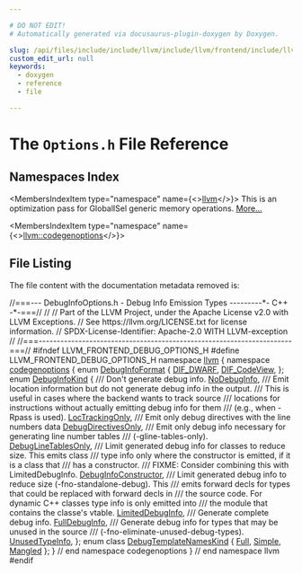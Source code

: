 ```yaml
---

# DO NOT EDIT!
# Automatically generated via docusaurus-plugin-doxygen by Doxygen.

slug: /api/files/include/include/llvm/include/llvm/frontend/include/llvm/frontend/debug/options-h
custom_edit_url: null
keywords:
  - doxygen
  - reference
  - file

---
```





# The `Options.h` File Reference

<DoxygenPage pluginConfig={pluginConfig}>



## Namespaces Index

<MembersIndex>

<MembersIndexItem
  type="namespace"
  name={<><a href="/docs/api/namespaces/llvm">llvm</a></>}>
This is an optimization pass for GlobalISel generic memory operations. <a href="/docs/api/namespaces/llvm/#details">More...</a>
</MembersIndexItem>

<MembersIndexItem
  type="namespace"
  name={<><a href="/docs/api/namespaces/llvm/codegenoptions">llvm::codegenoptions</a></>}>
</MembersIndexItem>

</MembersIndex>


## File Listing

The file content with the documentation metadata removed is:

<ProgramListing>

<Link id="l00001" /><CodeLine lineNumber="1"><Highlight kind="comment">//===--- DebugInfoOptions.h - Debug Info Emission Types ---------&#42;- C++ -&#42;-===//</Highlight><Highlight kind="normal"></Highlight></CodeLine>
<Link id="l00002" /><CodeLine lineNumber="2"><Highlight kind="normal"></Highlight><Highlight kind="comment">//</Highlight><Highlight kind="normal"></Highlight></CodeLine>
<Link id="l00003" /><CodeLine lineNumber="3"><Highlight kind="normal"></Highlight><Highlight kind="comment">// Part of the LLVM Project, under the Apache License v2.0 with LLVM Exceptions.</Highlight><Highlight kind="normal"></Highlight></CodeLine>
<Link id="l00004" /><CodeLine lineNumber="4"><Highlight kind="normal"></Highlight><Highlight kind="comment">// See https://llvm.org/LICENSE.txt for license information.</Highlight><Highlight kind="normal"></Highlight></CodeLine>
<Link id="l00005" /><CodeLine lineNumber="5"><Highlight kind="normal"></Highlight><Highlight kind="comment">// SPDX-License-Identifier: Apache-2.0 WITH LLVM-exception</Highlight><Highlight kind="normal"></Highlight></CodeLine>
<Link id="l00006" /><CodeLine lineNumber="6"><Highlight kind="normal"></Highlight><Highlight kind="comment">//</Highlight><Highlight kind="normal"></Highlight></CodeLine>
<Link id="l00007" /><CodeLine lineNumber="7"><Highlight kind="normal"></Highlight><Highlight kind="comment">//===----------------------------------------------------------------------===//</Highlight><Highlight kind="normal"></Highlight></CodeLine>
<Link id="l00008" /><CodeLine lineNumber="8"><Highlight kind="normal"></Highlight></CodeLine>
<Link id="l00009" /><CodeLine lineNumber="9"><Highlight kind="normal"></Highlight><Highlight kind="preprocessor">#ifndef LLVM&#95;FRONTEND&#95;DEBUG&#95;OPTIONS&#95;H</Highlight><Highlight kind="normal"></Highlight></CodeLine>
<Link id="l00010" /><CodeLine lineNumber="10"><Highlight kind="normal"></Highlight><Highlight kind="preprocessor">#define LLVM&#95;FRONTEND&#95;DEBUG&#95;OPTIONS&#95;H</Highlight><Highlight kind="normal"></Highlight></CodeLine>
<Link id="l00011" /><CodeLine lineNumber="11"><Highlight kind="normal"></Highlight></CodeLine>
<Link id="l00012" /><CodeLine lineNumber="12"><Highlight kind="normal"></Highlight><Highlight kind="keyword">namespace </Highlight><Highlight kind="normal"><a href="/docs/api/namespaces/llvm">llvm</a> &#123;</Highlight></CodeLine>
<Link id="l00013" /><CodeLine lineNumber="13" lineLink="/docs/api/namespaces/llvm/codegenoptions"><Highlight kind="normal"></Highlight><Highlight kind="keyword">namespace </Highlight><Highlight kind="normal"><a href="/docs/api/namespaces/llvm/codegenoptions">codegenoptions</a> &#123;</Highlight></CodeLine>
<Link id="l00014" /><CodeLine lineNumber="14"><Highlight kind="normal"></Highlight></CodeLine>
<Link id="l00015" /><CodeLine lineNumber="15" lineLink="/docs/api/namespaces/llvm/codegenoptions/#af2387489ade7dedcd3eb3fbde4e329cd"><Highlight kind="normal"></Highlight><Highlight kind="keyword">enum</Highlight><Highlight kind="normal"> <a href="/docs/api/namespaces/llvm/codegenoptions/#af2387489ade7dedcd3eb3fbde4e329cd">DebugInfoFormat</a> &#123;</Highlight></CodeLine>
<Link id="l00016" /><CodeLine lineNumber="16" lineLink="/docs/api/namespaces/llvm/codegenoptions/#af2387489ade7dedcd3eb3fbde4e329cdad7c214a86efc666f6ad3d11d0d806051"><Highlight kind="normal">  <a href="/docs/api/namespaces/llvm/codegenoptions/#af2387489ade7dedcd3eb3fbde4e329cdad7c214a86efc666f6ad3d11d0d806051">DIF&#95;DWARF</a>,</Highlight></CodeLine>
<Link id="l00017" /><CodeLine lineNumber="17" lineLink="/docs/api/namespaces/llvm/codegenoptions/#af2387489ade7dedcd3eb3fbde4e329cda8a525d637b9e61cf897876ac83c2e8c9"><Highlight kind="normal">  <a href="/docs/api/namespaces/llvm/codegenoptions/#af2387489ade7dedcd3eb3fbde4e329cda8a525d637b9e61cf897876ac83c2e8c9">DIF&#95;CodeView</a>,</Highlight></CodeLine>
<Link id="l00018" /><CodeLine lineNumber="18"><Highlight kind="normal">&#125;;</Highlight></CodeLine>
<Link id="l00019" /><CodeLine lineNumber="19"><Highlight kind="normal"></Highlight></CodeLine>
<Link id="l00020" /><CodeLine lineNumber="20" lineLink="/docs/api/namespaces/llvm/codegenoptions/#a53c8523a6f1da6d46597d57e212f2d6a"><Highlight kind="normal"></Highlight><Highlight kind="keyword">enum</Highlight><Highlight kind="normal"> <a href="/docs/api/namespaces/llvm/codegenoptions/#a53c8523a6f1da6d46597d57e212f2d6a">DebugInfoKind</a> &#123;</Highlight><Highlight kind="comment"></Highlight></CodeLine>
<Link id="l00021" /><CodeLine lineNumber="21"><Highlight kind="comment">  /// Don&#39;t generate debug info.</Highlight><Highlight kind="normal"></Highlight></CodeLine>
<Link id="l00022" /><CodeLine lineNumber="22" lineLink="/docs/api/namespaces/llvm/codegenoptions/#a53c8523a6f1da6d46597d57e212f2d6aa5efa96508bffc65b3c13b5bdd74f2091"><Highlight kind="normal">  <a href="/docs/api/namespaces/llvm/codegenoptions/#a53c8523a6f1da6d46597d57e212f2d6aa5efa96508bffc65b3c13b5bdd74f2091">NoDebugInfo</a>,</Highlight></CodeLine>
<Link id="l00023" /><CodeLine lineNumber="23"><Highlight kind="normal"></Highlight><Highlight kind="comment"></Highlight></CodeLine>
<Link id="l00024" /><CodeLine lineNumber="24"><Highlight kind="comment">  /// Emit location information but do not generate debug info in the output.</Highlight></CodeLine>
<Link id="l00025" /><CodeLine lineNumber="25"><Highlight kind="comment">  /// This is useful in cases where the backend wants to track source</Highlight></CodeLine>
<Link id="l00026" /><CodeLine lineNumber="26"><Highlight kind="comment">  /// locations for instructions without actually emitting debug info for them</Highlight></CodeLine>
<Link id="l00027" /><CodeLine lineNumber="27"><Highlight kind="comment">  /// (e.g., when -Rpass is used).</Highlight><Highlight kind="normal"></Highlight></CodeLine>
<Link id="l00028" /><CodeLine lineNumber="28" lineLink="/docs/api/namespaces/llvm/codegenoptions/#a53c8523a6f1da6d46597d57e212f2d6aa61014427e5e6bec75b7a5236cdd45b7d"><Highlight kind="normal">  <a href="/docs/api/namespaces/llvm/codegenoptions/#a53c8523a6f1da6d46597d57e212f2d6aa61014427e5e6bec75b7a5236cdd45b7d">LocTrackingOnly</a>,</Highlight></CodeLine>
<Link id="l00029" /><CodeLine lineNumber="29"><Highlight kind="normal"></Highlight><Highlight kind="comment"></Highlight></CodeLine>
<Link id="l00030" /><CodeLine lineNumber="30"><Highlight kind="comment">  /// Emit only debug directives with the line numbers data</Highlight><Highlight kind="normal"></Highlight></CodeLine>
<Link id="l00031" /><CodeLine lineNumber="31" lineLink="/docs/api/namespaces/llvm/codegenoptions/#a53c8523a6f1da6d46597d57e212f2d6aa85c6aa4f4f5bde0abc3477560e571c70"><Highlight kind="normal">  <a href="/docs/api/namespaces/llvm/codegenoptions/#a53c8523a6f1da6d46597d57e212f2d6aa85c6aa4f4f5bde0abc3477560e571c70">DebugDirectivesOnly</a>,</Highlight></CodeLine>
<Link id="l00032" /><CodeLine lineNumber="32"><Highlight kind="normal"></Highlight><Highlight kind="comment"></Highlight></CodeLine>
<Link id="l00033" /><CodeLine lineNumber="33"><Highlight kind="comment">  /// Emit only debug info necessary for generating line number tables</Highlight></CodeLine>
<Link id="l00034" /><CodeLine lineNumber="34"><Highlight kind="comment">  /// (-gline-tables-only).</Highlight><Highlight kind="normal"></Highlight></CodeLine>
<Link id="l00035" /><CodeLine lineNumber="35" lineLink="/docs/api/namespaces/llvm/codegenoptions/#a53c8523a6f1da6d46597d57e212f2d6aade1654f042c5976646d4447775a2cb0a"><Highlight kind="normal">  <a href="/docs/api/namespaces/llvm/codegenoptions/#a53c8523a6f1da6d46597d57e212f2d6aade1654f042c5976646d4447775a2cb0a">DebugLineTablesOnly</a>,</Highlight></CodeLine>
<Link id="l00036" /><CodeLine lineNumber="36"><Highlight kind="normal"></Highlight><Highlight kind="comment"></Highlight></CodeLine>
<Link id="l00037" /><CodeLine lineNumber="37"><Highlight kind="comment">  /// Limit generated debug info for classes to reduce size. This emits class</Highlight></CodeLine>
<Link id="l00038" /><CodeLine lineNumber="38"><Highlight kind="comment">  /// type info only where the constructor is emitted, if it is a class that</Highlight></CodeLine>
<Link id="l00039" /><CodeLine lineNumber="39"><Highlight kind="comment">  /// has a constructor.</Highlight></CodeLine>
<Link id="l00040" /><CodeLine lineNumber="40"><Highlight kind="comment">  /// FIXME: Consider combining this with LimitedDebugInfo.</Highlight><Highlight kind="normal"></Highlight></CodeLine>
<Link id="l00041" /><CodeLine lineNumber="41" lineLink="/docs/api/namespaces/llvm/codegenoptions/#a53c8523a6f1da6d46597d57e212f2d6aa3b01b0bb8f8defb1ca19687e7f5f7789"><Highlight kind="normal">  <a href="/docs/api/namespaces/llvm/codegenoptions/#a53c8523a6f1da6d46597d57e212f2d6aa3b01b0bb8f8defb1ca19687e7f5f7789">DebugInfoConstructor</a>,</Highlight></CodeLine>
<Link id="l00042" /><CodeLine lineNumber="42"><Highlight kind="normal"></Highlight><Highlight kind="comment"></Highlight></CodeLine>
<Link id="l00043" /><CodeLine lineNumber="43"><Highlight kind="comment">  /// Limit generated debug info to reduce size (-fno-standalone-debug). This</Highlight></CodeLine>
<Link id="l00044" /><CodeLine lineNumber="44"><Highlight kind="comment">  /// emits forward decls for types that could be replaced with forward decls in</Highlight></CodeLine>
<Link id="l00045" /><CodeLine lineNumber="45"><Highlight kind="comment">  /// the source code. For dynamic C++ classes type info is only emitted into</Highlight></CodeLine>
<Link id="l00046" /><CodeLine lineNumber="46"><Highlight kind="comment">  /// the module that contains the classe&#39;s vtable.</Highlight><Highlight kind="normal"></Highlight></CodeLine>
<Link id="l00047" /><CodeLine lineNumber="47" lineLink="/docs/api/namespaces/llvm/codegenoptions/#a53c8523a6f1da6d46597d57e212f2d6aa618351bacb827e6a919e8be550cc319a"><Highlight kind="normal">  <a href="/docs/api/namespaces/llvm/codegenoptions/#a53c8523a6f1da6d46597d57e212f2d6aa618351bacb827e6a919e8be550cc319a">LimitedDebugInfo</a>,</Highlight></CodeLine>
<Link id="l00048" /><CodeLine lineNumber="48"><Highlight kind="normal"></Highlight><Highlight kind="comment"></Highlight></CodeLine>
<Link id="l00049" /><CodeLine lineNumber="49"><Highlight kind="comment">  /// Generate complete debug info.</Highlight><Highlight kind="normal"></Highlight></CodeLine>
<Link id="l00050" /><CodeLine lineNumber="50" lineLink="/docs/api/namespaces/llvm/codegenoptions/#a53c8523a6f1da6d46597d57e212f2d6aa6836cdc835f0b87af75c226a2f175ab7"><Highlight kind="normal">  <a href="/docs/api/namespaces/llvm/codegenoptions/#a53c8523a6f1da6d46597d57e212f2d6aa6836cdc835f0b87af75c226a2f175ab7">FullDebugInfo</a>,</Highlight></CodeLine>
<Link id="l00051" /><CodeLine lineNumber="51"><Highlight kind="normal"></Highlight><Highlight kind="comment"></Highlight></CodeLine>
<Link id="l00052" /><CodeLine lineNumber="52"><Highlight kind="comment">  /// Generate debug info for types that may be unused in the source</Highlight></CodeLine>
<Link id="l00053" /><CodeLine lineNumber="53"><Highlight kind="comment">  /// (-fno-eliminate-unused-debug-types).</Highlight><Highlight kind="normal"></Highlight></CodeLine>
<Link id="l00054" /><CodeLine lineNumber="54" lineLink="/docs/api/namespaces/llvm/codegenoptions/#a53c8523a6f1da6d46597d57e212f2d6aa0e3504dab6615356f73ce8fdc5db0ede"><Highlight kind="normal">  <a href="/docs/api/namespaces/llvm/codegenoptions/#a53c8523a6f1da6d46597d57e212f2d6aa0e3504dab6615356f73ce8fdc5db0ede">UnusedTypeInfo</a>,</Highlight></CodeLine>
<Link id="l00055" /><CodeLine lineNumber="55"><Highlight kind="normal">&#125;;</Highlight></CodeLine>
<Link id="l00056" /><CodeLine lineNumber="56"><Highlight kind="normal"></Highlight></CodeLine>
<Link id="l00057" /><CodeLine lineNumber="57" lineLink="/docs/api/namespaces/llvm/codegenoptions/#a8bdfd02a4927b28f11c7340a92cbbb09"><Highlight kind="normal"></Highlight><Highlight kind="keyword">enum class</Highlight><Highlight kind="normal"> <a href="/docs/api/namespaces/llvm/codegenoptions/#a8bdfd02a4927b28f11c7340a92cbbb09">DebugTemplateNamesKind</a> &#123; <a href="/docs/api/namespaces/llvm/codegenoptions/#a8bdfd02a4927b28f11c7340a92cbbb09abbd47109890259c0127154db1af26c75">Full</a>, <a href="/docs/api/namespaces/llvm/codegenoptions/#a8bdfd02a4927b28f11c7340a92cbbb09a1fbb1e3943c2c6c560247ac8f9289780">Simple</a>, <a href="/docs/api/namespaces/llvm/codegenoptions/#a8bdfd02a4927b28f11c7340a92cbbb09aebe9e17696fcfe4afbf16b9437973d39">Mangled</a> &#125;;</Highlight></CodeLine>
<Link id="l00058" /><CodeLine lineNumber="58"><Highlight kind="normal"></Highlight></CodeLine>
<Link id="l00059" /><CodeLine lineNumber="59"><Highlight kind="normal">&#125; </Highlight><Highlight kind="comment">// end namespace codegenoptions</Highlight><Highlight kind="normal"></Highlight></CodeLine>
<Link id="l00060" /><CodeLine lineNumber="60"><Highlight kind="normal">&#125; </Highlight><Highlight kind="comment">// end namespace llvm</Highlight><Highlight kind="normal"></Highlight></CodeLine>
<Link id="l00061" /><CodeLine lineNumber="61"><Highlight kind="normal"></Highlight></CodeLine>
<Link id="l00062" /><CodeLine lineNumber="62"><Highlight kind="normal"></Highlight><Highlight kind="preprocessor">#endif</Highlight></CodeLine>

</ProgramListing>

</DoxygenPage>
